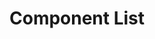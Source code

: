 

<Meta title="Component List" />

# Component List

<ThemeSelect />

<div className="component-list">
  <Canvas
    of={AlertStories.Default}
    sourceState="none"
    additionalActions={[
      {
        title: "Alert",
      },
    ]}
    layout="centered"
  />
  <Canvas
    of={AccordionStories.Default}
    sourceState="none"
    additionalActions={[
      {
        title: "Accordion",
      },
    ]}
  />
  <Canvas
    of={BadgeStories.Default}
    sourceState="none"
    additionalActions={[
      {
        title: "Badge",
      },
    ]}
    layout="centered"
  />
  <Canvas
    of={ButtonStories.Default}
    sourceState="none"
    additionalActions={[
      {
        title: "Button",
      },
    ]}
    layout="centered"
  />
  <Canvas
    of={CalendarStories.Default}
    sourceState="none"
    additionalActions={[
      {
        title: "Calendar",
      },
    ]}
    layout="centered"
  />
  <Canvas
    of={CheckboxStories.Default}
    sourceState="none"
    additionalActions={[
      {
        title: "Checkbox",
      },
    ]}
    layout="centered"
  />
  <Canvas
    of={ComboboxStories.Default}
    sourceState="none"
    additionalActions={[
      {
        title: "Combobox",
      },
    ]}
  />
  <Canvas
    of={DialogStories.Basic}
    sourceState="none"
    additionalActions={[
      {
        title: "Dialog",
      },
    ]}
    layout="centered"
  />
  <Canvas
    of={DividerStories.Default}
    sourceState="none"
    additionalActions={[
      {
        title: "Divider",
      },
    ]}
  />
  <Canvas
    of={DropdownStories.Default}
    sourceState="none"
    additionalActions={[
      {
        title: "Dropdown",
      },
    ]}
    layout="centered"
  />
  <Canvas
    of={InputStories.Default}
    sourceState="none"
    additionalActions={[
      {
        title: "Input",
      },
    ]}
    layout="centered"
  />
  <Canvas
    of={MenuStories.Default}
    sourceState="none"
    additionalActions={[
      {
        title: "Menu",
      },
    ]}
    layout="centered"
  />
  <Canvas
    of={PaginationStories.Default}
    sourceState="none"
    additionalActions={[
      {
        title: "Pagination",
      },
    ]}
    layout="centered"
  />
  <Canvas
    of={RadioStories.Default}
    sourceState="none"
    additionalActions={[
      {
        title: "Radio",
      },
    ]}
    layout="centered"
  />
  <Canvas
    of={ScrollAreaStories.Default}
    sourceState="none"
    additionalActions={[
      {
        title: "ScrollArea",
      },
    ]}
    layout="centered"
  />
  <Canvas
    of={SelectStories.Default}
    sourceState="none"
    additionalActions={[
      {
        title: "Select",
      },
    ]}
  />
  <Canvas
    of={SheetStories.Right}
    sourceState="none"
    additionalActions={[
      {
        title: "Sheet",
      },
    ]}
    layout="centered"
  />
  <Canvas
    of={SpinnerStories.Default}
    sourceState="none"
    additionalActions={[
      {
        title: "Spinner",
      },
    ]}
    layout="centered"
  />
  <Canvas
    of={SwitchStories.Default}
    sourceState="none"
    additionalActions={[
      {
        title: "Switch",
      },
    ]}
    layout="centered"
  />
  <Canvas
    of={TableStories.Default}
    sourceState="none"
    additionalActions={[
      {
        title: "Table",
      },
    ]}
  />
  <Canvas
    of={TabsStories.Default}
    sourceState="none"
    additionalActions={[
      {
        title: "Tabs",
      },
    ]}
    layout="centered"
  />
  <Canvas
    of={TagStories.Basic}
    sourceState="none"
    additionalActions={[
      {
        title: "Tag",
      },
    ]}
    layout="centered"
  />
  <Canvas
    of={TextareaStories.Default}
    sourceState="none"
    additionalActions={[
      {
        title: "Textarea",
      },
    ]}
    layout="centered"
  />
  <Canvas
    of={TimepickerStories.Default}
    sourceState="none"
    additionalActions={[
      {
        title: "Timepicker",
      },
    ]}
    layout="centered"
  />
  <Canvas
    of={ToggleGroupStories.Default}
    sourceState="none"
    additionalActions={[
      {
        title: "ToggleGroup",
      },
    ]}
    layout="centered"
  />
  <Canvas
    of={TooltipStories.Default}
    sourceState="none"
    additionalActions={[
      {
        title: "Tooltip",
      },
    ]}
    layout="centered"
  />
  <Canvas
    of={IconStories.Default}
    sourceState="none"
    additionalActions={[
      {
        title: "Icon",
      },
    ]}
    layout="centered"
  />
</div>
